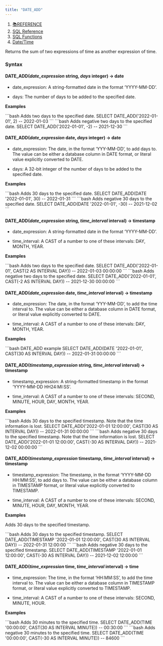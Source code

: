 ```yaml
---
title: "DATE_ADD"
---
```


1. [📚REFERENCE](/reference)
2. [SQL Reference](/reference/sql-reference)
3. [SQL Functions](/reference/sql-reference/all-functions)
4. [Date/Time](/reference/sql-reference/all-functions/date-time)

Returns the sum of two expressions of time as another expression of time.

### Syntax

#### DATE\_ADD(*date\_expression* string, *days* integer) → date

* date\_expression: A string-formatted date in the format ‘YYYY-MM-DD’.

* days: The number of days to be added to the specified date.

**Examples**

<CodeGroup>
  ```bash Adds two days to the specified date.
  SELECT DATE_ADD('2022-01-01', 2)
  -- 2022-01-03
  ```
</CodeGroup>

<CodeGroup>
  ```bash Adds negative two days to the specified date.
  SELECT DATE_ADD('2022-01-01', -2)
  -- 2021-12-30
  ```
</CodeGroup>

#### DATE\_ADD(*date\_expression* date, *days* integer) → date

* date\_expression: The date, in the format ‘YYY-MM-DD’, to add days to. The value can be either a database column in DATE format, or literal value explicitly converted to DATE.

* days: A 32-bit integer of the number of days to be added to the specified date.

**Examples**

<CodeGroup>
  ```bash Adds 30 days to the specified date.
  SELECT DATE_ADD(DATE '2022-01-01', 30)
  -- 2022-01-31
  ```
</CodeGroup>

<CodeGroup>
  ```bash Adds negative 30 days to the specified date.
  SELECT DATE_ADD(DATE '2022-01-01', -30)
  -- 2021-12-02
  ```
</CodeGroup>

#### DATE\_ADD(*date\_expression* string, *time\_interval* interval) → timestamp

* date\_expression: A string-formatted date in the format ‘YYYY-MM-DD’.

* time\_interval: A CAST of a number to one of these intervals: DAY, MONTH, YEAR.

**Examples**

<CodeGroup>
  ```bash Adds two days to the specified date.
  SELECT DATE_ADD('2022-01-01', CAST(2 AS INTERVAL DAY))
  -- 2022-01-03 00:00:00
  ```
</CodeGroup>

<CodeGroup>
  ```bash Adds negative two days to the specified date.
  SELECT DATE_ADD('2022-01-01', CAST(-2 AS INTERVAL DAY))
  -- 2021-12-30 00:00:00
  ```
</CodeGroup>

#### DATE\_ADD(*date\_expression* date, *time\_interval* interval) → timestamp

* date\_expression: The date, in the format ‘YYY-MM-DD’, to add the time interval to. The value can be either a database column in DATE format, or literal value explicitly converted to DATE.

* time\_interval: A CAST of a number to one of these intervals: DAY, MONTH, YEAR.

**Examples**

<CodeGroup>
  ```bash DATE_ADD example
  SELECT DATE_ADD(DATE '2022-01-01', CAST(30 AS INTERVAL DAY))
  -- 2022-01-31 00:00:00
  ```
</CodeGroup>

#### DATE\_ADD(*timestamp\_expression* string, *time\_interval* interval) → timestamp

* timestamp\_expression: A string-formatted timestamp in the format ‘YYYY-MM-DD HH24:MI:SS’.

* time\_interval: A CAST of a number to one of these intervals: SECOND, MINUTE, HOUR, DAY, MONTH, YEAR.

**Examples**

<CodeGroup>
  ```bash Adds 30 days to the specified timestamp. Note that the time information is lost.
  SELECT DATE_ADD('2022-01-01 12:00:00', CAST(30 AS INTERVAL DAY))
  -- 2022-01-31 00:00:00
  ```
</CodeGroup>

<CodeGroup>
  ```bash Adds negative 30 days to the specified timestamp. Note that the time information is lost.
  SELECT DATE_ADD('2022-01-01 12:00:00', CAST(-30 AS INTERVAL DAY))
  -- 2021-12-02 00:00:00
  ```
</CodeGroup>

#### DATE\_ADD(*timestamp\_expression* timestamp, *time\_interval* interval) → timestamp

* timestamp\_expression: The timestamp, in the format ‘YYYY-MM-DD HH:MM:SS’, to add days to. The value can be either a database column in TIMESTAMP format, or literal value explicitly converted to TIMESTAMP.

* time\_interval: A CAST of a number to one of these intervals: SECOND, MINUTE, HOUR, DAY, MONTH, YEAR.

**Examples**

Adds 30 days to the specified timestamp.

<CodeGroup>
  ```bash Adds 30 days to the specified timestamp.
  SELECT DATE_ADD(TIMESTAMP '2022-01-01 12:00:00', CAST(30 AS INTERVAL DAY))
  -- 2022-01-31 12:00:00
  ```
</CodeGroup>

<CodeGroup>
  ```bash Adds negative 30 days to the specified timestamp.
  SELECT DATE_ADD(TIMESTAMP '2022-01-01 12:00:00', CAST(-30 AS INTERVAL DAY))
  -- 2021-12-02 12:00:00
  ```
</CodeGroup>

#### DATE\_ADD(*time\_expression* time, *time\_interval* interval) → time

* time\_expression: The time, in the format ‘HH:MM:SS’, to add the time interval to. The value can be either a database column in TIMESTAMP format, or literal value explicitly converted to TIMESTAMP.

* time\_interval: A CAST of a number to one of these intervals: SECOND, MINUTE, HOUR.

**Examples**

<CodeGroup>
  ```bash Adds 30 minutes to the specified time.
  SELECT DATE_ADD(TIME '00:00:00', CAST(30 AS INTERVAL MINUTE))
  -- 00:30:00
  ```
</CodeGroup>

<CodeGroup>
  ```bash Adds negative 30 minutes to the specified time.
  SELECT DATE_ADD(TIME '00:00:00', CAST(-30 AS INTERVAL MINUTE))
  -- 84600
  ```
</CodeGroup>
